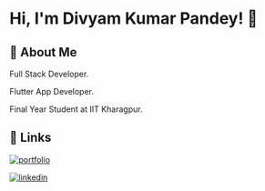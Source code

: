  # Hi, I'm Divyam Kumar Pandey! 👋

## 🚀 About Me
Full Stack Developer. 

Flutter App Developer.

Final Year Student at IIT Kharagpur.


## 🔗 Links
[![portfolio](https://img.shields.io/badge/my_portfolio-000?style=for-the-badge&logo=ko-fi&logoColor=white)]()

[![linkedin](https://img.shields.io/badge/linkedin-0A66C2?style=for-the-badge&logo=linkedin&logoColor=white)](https://www.linkedin.com/in/divyam-kumar-pandey/) 


